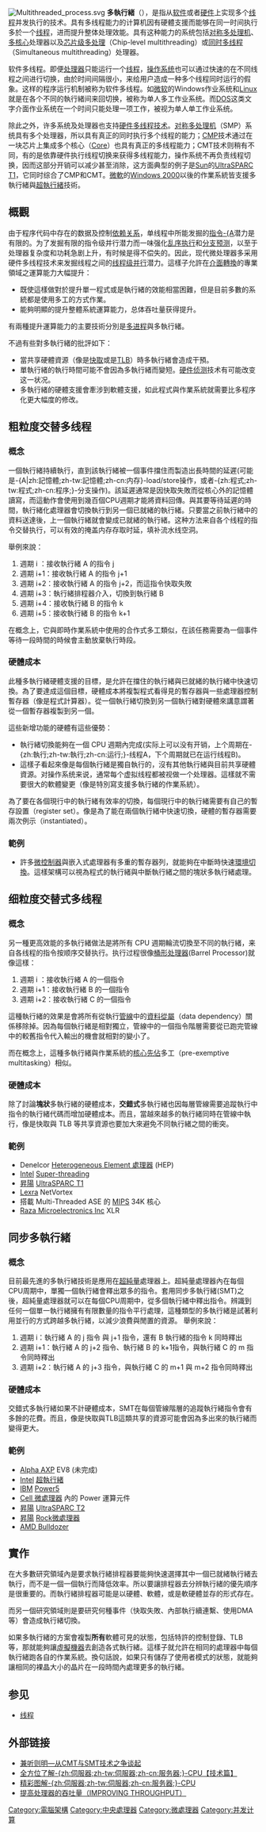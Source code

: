 {{refimprove|time=2009-12-17T10:35:10+00:00}}
{{NoteTA
|G1=IT
|1=zh-cn:线程; zh-tw:執行緒; zh-hk:線程;
|2=zh-cn:多线程; zh-tw:多執行緒; zh-hk:多線程;
|3=zh-cn:进程; zh-tw:行程;
}}
{{各地中文名
|cn = 多线程
|tw = 多線、多執行緒
|hk = 多線程
}}
[[File:Multithreaded_process.svg|thumb]]
'''多執行緒'''（{{lang-en|'''multithreading'''}}），是指从[[软件|软件]]或者[[硬件|硬件]]上实现多个[[线程|线程]]并发执行的技术。具有多线程能力的计算机因有硬體支援而能够在同一时间执行多於一个[[线程|线程]]，进而提升整体处理效能。具有这种能力的系统包括[[对称多处理机|对称多处理机]]、[[多核心|多核心]]处理器以及[[芯片级多处理|芯片级多处理]]（Chip-level multithreading）或[[同时多线程|同时多线程]]（Simultaneous multithreading）处理器。

软件多线程。即便[[处理器|处理器]]只能运行一个[[线程|线程]]，[[操作系统|操作系统]]也可以通过快速的在不同线程之间进行切换，由於时间间隔很小，来给用户造成一种多个线程同时运行的假象。这样的程序运行机制被称为软件多线程。如[[微软|微软]]的Windows作业系统和[[Linux|Linux]]就是在各个不同的執行緒间来回切换，被称为单人多工作业系统。而[[DOS|DOS]]这类文字介面作业系统在一个时间只能处理一项工作，被视为单人单工作业系统。

除此之外，许多系统及处理器也支持[[多执行绪_(电脑硬件)|硬件多线程技术]]。[[对称多处理机|对称多处理机]]（SMP）系统具有多个处理器，所以具有真正的同时执行多个线程的能力；[[芯片级别的多处理|CMP]]技术通过在一块芯片上集成多个核心（[[Intel_Core|Core]]）也具有真正的多线程能力；CMT技术则稍有不同，有的是依靠硬件执行线程切换来获得多线程能力，操作系统不再负责线程切换，因而这部分开销可以减少甚至消除，这方面典型的例子是[[升阳|Sun]]的[[UltraSPARC_T1|UltraSPARC T1]]，它同时综合了CMP和CMT。[[微軟|微軟]]的[[Windows_2000|Windows 2000]]以後的作業系統皆支援多執行緒與[[超執行緒|超執行緒]]技術。

== 概觀 ==
由于程序代码中存在的数据及控制[[依赖关系|依赖关系]]，单线程中所能发掘的[[指令级并行|指令-{A]]潜力是有限的。为了发掘有限的指令级并行潜力而一味强化[[乱序执行|乱序执行]]和[[分支预测|分支预测]]，以至于处理器复杂度和功耗急剧上升，有时候是得不偿失的。因此，现代微处理器多采用硬件多线程技术来发掘线程之间的[[线程级并行|线程级并行]]潜力。這樣子允許在[[介面轉換|介面轉換]]的專業領域之運算能力大幅提升：
* 既使這樣做對於提升單一程式或是執行緒的效能相當困難，但是目前多數的系統都是使用多工的方式作業。
* 能夠明顯的提升整體系統運算能力，总体吞吐量获得提升。

有兩種提升運算能力的主要技術分別是[[多进程|多进程]]與多執行緒。

不過有些對多執行緒的批評如下：
* 當共享硬體資源（像是[[快取|快取]]或是[[轉譯後備緩衝區|TLB]]）時多執行緒會造成干預。
* 單執行緒的執行時間可能不會因為多執行緒而變短。[[Hardware_Scout|硬件侦测]]技术有可能改变这一状况。
* 多執行緒的硬體支援會牽涉到軟體支援，如此程式與作業系統就需要比多程序化更大幅度的修改。

== 粗粒度交替多线程 ==
=== 概念 ===
一個執行緒持續執行，直到該執行緒被一個事件擋住而製造出長時間的延遲(可能是-{A|zh:記憶體;zh-tw:記憶體;zh-cn:内存}-load/store操作，或者-{zh:程式;zh-tw:程式;zh-cn:程序;}-分支操作)。該延遲通常是因快取失敗而從核心外的記憶體讀寫，而這動作會使用到幾百個CPU週期才能將資料回傳。與其要等待延遲的時間，執行緒化處理器會切換執行到另一個已就緒的執行緒。只要當之前執行緒中的資料送達後，上一個執行緒就會變成已就緒的執行緒。这种方法来自各个线程的指令交替执行，可以有效的掩盖内存存取时延，填补流水线空洞。

舉例來說：
# 週期 i  ：接收執行緒 A 的指令 j
# 週期 i+1：接收執行緒 A 的指令 j+1
# 週期 i+2：接收執行緒 A 的指令 j+2，而這指令快取失敗
# 週期 i+3：執行緒排程器介入，切換到執行緒 B
# 週期 i+4：接收執行緒 B 的指令 k
# 週期 i+5：接收執行緒 B 的指令 k+1

在概念上，它與即時作業系統中使用的合作式多工類似，在該任務需要為一個事件等待一段時間的時候會主動放棄執行時段。

=== 硬體成本 ===
此種多執行緒硬體支援的目標，是允許在擋住的執行緒與已就緒的執行緒中快速切換。為了要達成這個目標，硬體成本將複製程式看得見的暫存器與一些處理器控制暫存器（像是程式計算器）。從一個執行緒切換到另一個執行緒對硬體來講意謂著從一個暫存器複製到另一個。

這些新增功能的硬體有這些優勢：
* 執行緒切換能夠在一個 CPU 週期內完成(实际上可以没有开销，上个周期在-{zh:執行;zh-tw:執行;zh-cn:运行;}-线程A，下个周期就已在运行线程B)。
* 這樣子看起來像是每個執行緒是獨自執行的，沒有其他執行緒與目前共享硬體資源。对操作系统来说，通常每个虚拟线程都被视做一个处理器。這樣就不需要很大的軟體變更（像是特別寫支援多執行緒的作業系統）。

為了要在各個現行中的執行緒有效率的切換，每個現行中的執行緒需要有自己的暫存設置（register set）。像是為了能在兩個執行緒中快速切換，硬體的暫存器需要兩次例示（instantiated）。

=== 範例 ===
*許多[[微控制器|微控制器]]與嵌入式處理器有多重的暫存器列，就能夠在中斷時快速[[環境切換|環境切換]]。這樣架構可以視為程式的執行緒與中斷執行緒之間的塊狀多執行緒處理。

== 细粒度交替式多线程 ==

{{seealso|桶形处理器}}

=== 概念 ===
另一種更高效能的多執行緒做法是將所有 CPU 週期輪流切換至不同的執行緒，来自各线程的指令按顺序交替执行。执行过程很像[[桶形处理器|桶形处理器]](Barrel Processor)就像這樣：

# 週期 i  ：接收執行緒 A 的一個指令
# 週期 i+1：接收執行緒 B 的一個指令
# 週期 i+2：接收執行緒 C 的一個指令

這種執行緒的效果是會將所有從執行[[管線|管線]]中的[[資料從屬|資料從屬]]（data dependency）關係移除掉。因為每個執行緒是相對獨立，管線中的一個指令階層需要從已跑完管線中的較舊指令代入輸出的機會就相對的變小了。

而在概念上，這種多執行緒與作業系統的[[核心先佔|核心先佔]]多工（pre-exemptive multitasking）相似。

=== 硬體成本 ===
除了討論'''塊狀'''多執行緒的硬體成本，'''交錯式'''多執行緒也因每層管線需要追蹤執行中指令的執行緒代碼而增加硬體成本。而且，當越來越多的執行緒同時在管線中執行，像是快取與 TLB 等共享資源也要加大來避免不同執行緒之間的衝突。

=== 範例 ===
* Denelcor [[Heterogeneous_Element_處理器|Heterogeneous Element 處理器]] (HEP)
* [[Intel|Intel]] [[Super-threading|Super-threading]]
* [[昇陽|昇陽]] [[UltraSPARC_T1|UltraSPARC T1]]
* [[Lexra|Lexra]] NetVortex
* 搭載 Multi-Threaded ASE 的 [[MIPS_架構|MIPS]] 34K 核心
* [[Raza_Microelectronics_Inc|Raza Microelectronics Inc]] XLR

== 同步多執行緒 ==

{{seealso|同步多线程}}

=== 概念 ===
目前最先進的多執行緒技術是應用在[[超純量|超純量]]處理器上。超純量處理器內在每個CPU周期中，單獨一個執行緒會釋出眾多的指令。套用同步多執行緒(SMT)之後，超純量處理器就可以在每個CPU周期中，從多個執行緒中釋出指令。辨識到任何一個單一執行緒擁有有限數量的指令平行處理，這種類型的多執行緒是試著利用並行的方式跨越多執行緒，以減少浪費與閒置的資源。
舉例來說：
# 週期 i：執行緒 A 的 j 指令 與 j+1 指令，還有 B 執行緒的指令 k 同時釋出
# 週期 i+1：執行緒 A 的 j+2 指令、執行緒 B 的 k+1指令，與執行緒 C 的 m 指令同時釋出
# 週期 i+2：執行緒 A 的 j+3 指令，與執行緒 C 的 m+1 與 m+2 指令同時釋出

=== 硬體成本 ===
交錯式多執行緒如果不計硬體成本，SMT在每個管線階層的追蹤執行緒指令會有多餘的花費。而且，像是快取與TLB這類共享的資源可能會因為多出來的執行緒而變得更大。

=== 範例 ===
* [[DEC_Alpha|Alpha AXP]] EV8 (未完成) 
* [[Intel|Intel]] [[超執行緒|超執行緒]]
* [[IBM|IBM]] [[Power5|Power5]]
* [[Cell|Cell 微處理器]] 內的 Power 運算元件
* [[昇陽|昇陽]] [[UltraSPARC_T2|UltraSPARC T2]]
* [[昇陽|昇陽]] [[Rock微處理器|Rock微處理器]]
* [[AMD_Bulldozer|AMD Bulldozer]]

== 實作 ==
在大多數研究領域內是要求執行緒排程器要能夠快速選擇其中一個已就緒執行緒去執行，而不是一個一個執行而降低效率。所以要讓排程器去分辨執行緒的優先順序是很重要的。而執行緒排程器可能是以硬體、軟體，或是軟硬體並存的形式存在。

而另一個研究領域則是要研究何種事件（快取失敗、內部執行續連繫、使用DMA等）會造成執行緒切換。

如果多執行緒的方案會複製'''所有'''軟體可見的狀態，包括特許的控制登錄、TLB 等，那就能夠讓[[虛擬機器|虛擬機器]]去創造各式執行緒。這樣子就允許在相同的處理器中每個執行緒跑各自的作業系統。換句話說，如果只有儲存了使用者模式的狀態，就能夠讓相同的裸晶大小的晶片在一段時間內處理更多的執行緒。

== 参见 ==
* [[线程|线程]]

== 外部链接 ==

*[https://web.archive.org/web/20100823060949/http://biz.chinabyte.com/219/2055719.shtml 兼听则明—从CMT与SMT技术之争谈起]
*[http://www.chinaunix.net/jh/45/439151.html 全方位了解-{zh:伺服器;zh-tw:伺服器;zh-cn:服务器;}-CPU【技术篇】]{{Wayback|url=http://www.chinaunix.net/jh/45/439151.html |date=20120531085905 }}
*[http://www.chinaunix.net/jh/45/465858.html 精彩图解-{zh:伺服器;zh-tw:伺服器;zh-cn:服务器;}-CPU]{{Wayback|url=http://www.chinaunix.net/jh/45/465858.html |date=20120531085910 }}
*[http://www.sigma.me/2011/03/31/CMP-improve-throughput.html 提高处理器的吞吐量（IMPROVING THROUGHPUT）]{{Wayback|url=http://www.sigma.me/2011/03/31/CMP-improve-throughput.html |date=20201024062924 }}

{{CPU technologies}}
{{平行计算}}

[[Category:電腦架構|Category:電腦架構]]
[[Category:中央處理器|Category:中央處理器]]
[[Category:微處理器|Category:微處理器]]
[[Category:并发计算|Category:并发计算]]